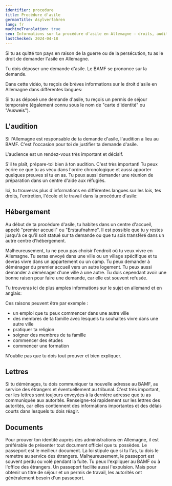 ```yaml
---
identifier: procedure
title: Procédure d'asile
germanTitle: Asylverfahren
lang: fr
machineTranslation: true
seo: Informations sur la procédure d'asile en Allemagne – droits, audition, séjour et options de soutien pour les demandeurs d'asile.
lastChecked: 2024-04-18
---
```


Si tu as quitté ton pays en raison de la guerre ou de la persécution, tu as le droit de demander l'asile en Allemagne.

Tu dois déposer une demande d'asile. Le BAMF se prononce sur la demande.

Dans cette vidéo, tu reçois de brèves informations sur le droit d'asile en Allemagne dans différentes langues:

<ExternalShortLink identifier="asylindeutschland_video" />

Si tu as déposé une demande d'asile, tu reçois un permis de séjour temporaire (également connu sous le nom de "carte d'identité" ou "Ausweis").

## L'audition

Si l'Allemagne est responsable de ta demande d'asile, l'audition a lieu au BAMF. C'est l'occasion pour toi de justifier ta demande d'asile.

L'audience est un rendez-vous très important et décisif.

S'il te plaît, prépare-toi bien à ton audition. C'est très important! Tu peux écrire ce que tu as vécu dans l'ordre chronologique et aussi apporter quelques preuves si tu en as. Tu peux aussi demander une réunion de préparation dans un centre d'aide aux réfugiés.

Ici, tu trouveras plus d'informations en différentes langues sur les lois, tes droits, l'entretien, l'école et le travail dans la procédure d'asile:

<ExternalShortLink identifier="asylnet_interview" />


## Hébergement

Au début de ta procédure d'asile, tu habites dans un centre d'accueil, appelé "premier accueil" ou "Erstaufnahme". Il est possible que tu y restes jusqu'à ce qu'il soit statué sur ta demande ou que tu sois transféré dans un autre centre d'hébergement.

Malheureusement, tu ne peux pas choisir l'endroit où tu veux vivre en Allemagne. Tu seras envoyé dans une ville ou un village spécifique et tu devras vivre dans un appartement ou un camp. Tu peux demander à déménager du premier accueil vers un autre logement. Tu peux aussi demander à déménager d'une ville à une autre. Tu dois cependant avoir une bonne raison pour faire une demande, car elle est souvent refusée.

Tu trouveras ici de plus amples informations sur le sujet en allemand et en anglais:

<ExternalShortLink identifier="linxxnet_transfer" />

Ces raisons peuvent être par exemple :
- un emploi que tu peux commencer dans une autre ville
- des membres de ta famille avec lesquels tu souhaites vivre dans une autre ville
- pratiquer ta religion
- soigner des membres de ta famille
- commencer des études
- commencer une formation

N'oublie pas que tu dois tout prouver et bien expliquer.

## Lettres

Si tu déménages, tu dois communiquer ta nouvelle adresse au BAMF, au service des étrangers et éventuellement au tribunal. C'est très important, car les lettres sont toujours envoyées à la dernière adresse que tu as communiquée aux autorités. Renseigne-toi rapidement sur les lettres des autorités, car elles contiennent des informations importantes et des délais courts dans lesquels tu dois réagir.

## Documents

Pour prouver ton identité auprès des administrations en Allemagne, il est préférable de présenter tout document officiel que tu possèdes. Le passeport est le meilleur document. La loi stipule que si tu l'as, tu dois le remettre au service des étrangers. Malheureusement, le passeport est souvent perdu ou volé pendant la fuite. Tu peux l'expliquer au BAMF ou à l'office des étrangers. Un passeport facilite aussi l'expulsion. Mais pour obtenir un titre de séjour et un permis de travail, les autorités ont généralement besoin d'un passeport.

<Block identifier="get-legal-advice" />
